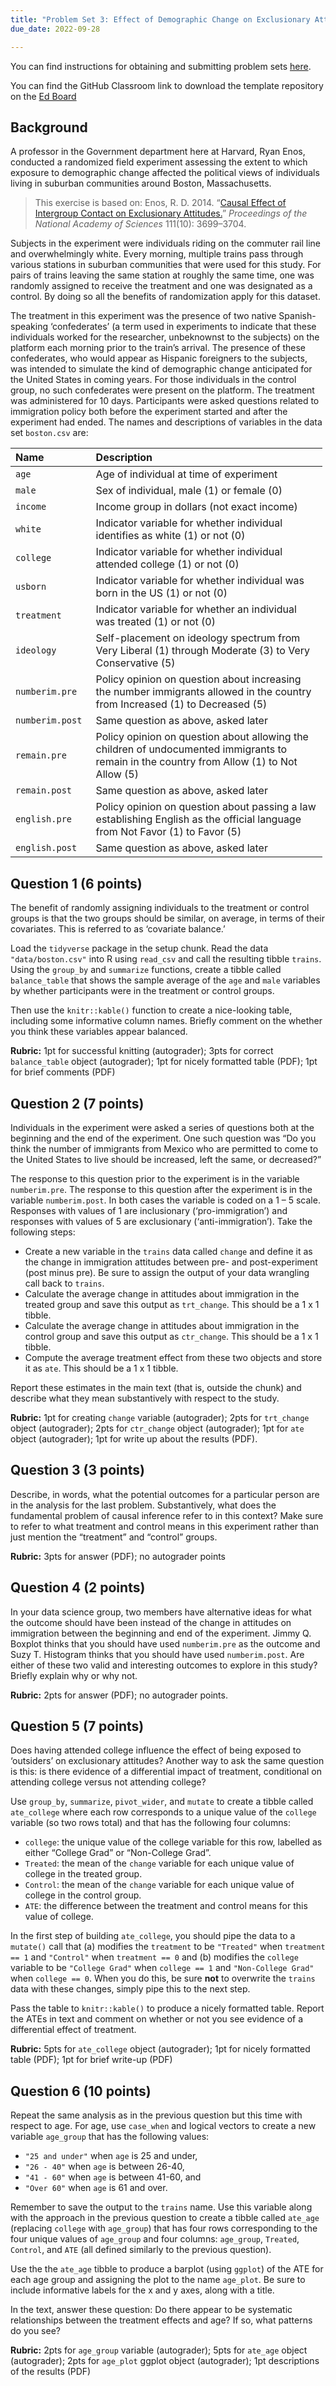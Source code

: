 ```yaml
---
title: "Problem Set 3: Effect of Demographic Change on Exclusionary Attitudes "
due_date: 2022-09-28

---
```



You can find instructions for obtaining and submitting problem sets [here](/assignments/problem-sets.qmd).

You can find the GitHub Classroom link to download the template repository on the [Ed Board](https://edstem.org/us/courses/24957/resources)
 

## Background

A professor in the Government department here at Harvard, Ryan Enos, conducted a randomized field experiment assessing the extent to which exposure to demographic change affected the political views of individuals living in suburban communities around Boston, Massachusetts.

> This exercise is based on: Enos, R. D. 2014. “[Causal Effect of  Intergroup Contact on Exclusionary Attitudes.](http://dx.doi.org/10.1073/pnas.1317670111)” *Proceedings of the National Academy of Sciences* 111(10): 3699–3704.

Subjects in the experiment were individuals riding on the commuter rail line and overwhelmingly white. Every morning, multiple trains pass through various stations in suburban communities that were used for this study. For pairs of trains leaving the same station at roughly the same time, one was randomly assigned to receive the treatment and one was designated as a control. By doing so all the benefits of randomization apply for this dataset.

The treatment in this experiment was the presence of two native Spanish-speaking 'confederates' (a term used in experiments to indicate that these individuals worked for the researcher, unbeknownst to the subjects) on the platform each morning prior to the train's arrival. The presence of these confederates, who would appear as Hispanic foreigners to the subjects, was intended to simulate the kind of demographic change anticipated for the United States in coming years. For those individuals in the control group, no such confederates were present on the platform. The treatment was administered for 10 days. Participants were asked questions related to immigration policy both before the experiment started and after the experiment had ended. The names and descriptions of variables in the data set `boston.csv` are:

 -------------------- ----------------------------------------------------------
 Name                 Description
 -------------------- ----------------------------------------------------------
 `age`                Age of individual at time of experiment

 `male`               Sex of individual, male (1) or female (0)

 `income`             Income group in dollars (not exact income)

 `white`              Indicator variable for whether individual
                      identifies as white (1) or not (0)

 `college`            Indicator variable for whether individual
                      attended college (1) or not (0)

 `usborn`             Indicator variable for whether individual was
                      born in the US (1) or not (0)

 `treatment`          Indicator variable for whether an individual
                      was treated (1) or not (0)

 `ideology`           Self-placement on ideology spectrum from Very Liberal (1)
                      through Moderate (3) to Very Conservative (5)

 `numberim.pre`       Policy opinion on question about increasing the number
                      immigrants allowed in the country from Increased (1) to Decreased (5)

 `numberim.post`      Same question as above, asked later

 `remain.pre`         Policy opinion on question about allowing the children of
                      undocumented immigrants to remain in the country from
                      Allow (1) to Not Allow (5)

 `remain.post`        Same question as above, asked later

 `english.pre`        Policy opinion on question about passing a law establishing
                      English as the official language from Not Favor (1) to Favor (5)

 `english.post`       Same question as above, asked later

 ------------------------------------------------------------------------------

## Question 1 (6 points)

The benefit of randomly assigning individuals to the treatment or control groups is that the two groups should be similar, on average, in terms of their covariates. This is referred to as 'covariate balance.'


Load the `tidyverse` package in the setup chunk. Read the data `"data/boston.csv"` into R using `read_csv` and call the resulting tibble `trains`. Using the `group_by` and `summarize` functions, create a tibble called `balance_table` that shows the sample average of the `age` and `male` variables by whether participants were in the  treatment or control groups. 

Then use the `knitr::kable()` function to create a nice-looking table, including some informative column names. Briefly comment on the whether you think these variables appear balanced.

 **Rubric:** 1pt for successful knitting (autograder); 3pts for correct `balance_table` object (autograder); 1pt for nicely formatted table (PDF); 1pt for brief comments (PDF)

## Question 2 (7 points)

Individuals in the experiment were asked a series of questions both at the beginning and the end of the experiment. One such question was "Do you think the number of immigrants from Mexico who are permitted to come to the United States to live should be increased, left the same, or decreased?"

The response to this question prior to the experiment is in the variable `numberim.pre`. The response to this question after the experiment is in the variable `numberim.post`. In both cases the variable is coded on a 1 -- 5 scale. Responses with values of 1 are inclusionary ('pro-immigration') and responses with values of 5 are exclusionary ('anti-immigration'). Take the following steps:

- Create a new variable in the `trains` data called `change` and define it as the change in immigration attitudes between pre- and post-experiment (post minus pre). Be sure to assign the output of your data wrangling call back to `trains`. 
- Calculate the average change in attitudes about immigration in the treated group and save this output as `trt_change`. This should be a 1 x 1 tibble. 
- Calculate the average change in attitudes about immigration in the control group and save this output as `ctr_change`. This should be a 1 x 1 tibble.
- Compute the average treatment effect from these two objects and store it as `ate`.  This should be a 1 x 1 tibble.

Report these estimates in the main text (that is, outside the chunk) and describe what they mean substantively with respect to the study. 

 **Rubric:** 1pt for creating `change` variable (autograder); 2pts for `trt_change` object (autograder); 2pts for `ctr_change` object (autograder); 1pt for `ate` object (autograder); 1pt for write up about the results (PDF).

## Question 3 (3 points)

Describe, in words, what the potential outcomes for a particular person are in the analysis for the last problem. Substantively, what does the fundamental problem of causal inference refer to in this context? Make sure to refer to what treatment and control means in this experiment rather than just mention the "treatment" and "control" groups.

 **Rubric:** 3pts for answer (PDF); no autograder points

## Question 4 (2 points)

In your data science group, two members have alternative ideas for what the outcome should have been instead of the change in attitudes on immigration between the beginning and end of the experiment. Jimmy Q. Boxplot thinks that you should have used `numberim.pre` as the outcome and Suzy T. Histogram thinks that you should have used `numberim.post`. Are either of these two valid and interesting outcomes to explore in this study? Briefly explain why or why not.

 **Rubric:** 2pts for answer (PDF); no autograder points.

## Question 5 (7 points)

Does having attended college influence the effect of being exposed to 'outsiders' on exclusionary attitudes? Another way to ask the same question is this: is there evidence of a differential impact of treatment, conditional on attending college versus not attending college?


Use `group_by`, `summarize`, `pivot_wider`, and `mutate` to create a tibble called `ate_college` where each row corresponds to a unique value of the `college` variable (so two rows total) and that has the following four columns:

- `college`: the unique value of the college variable for this row, labelled as either "College Grad" or "Non-College Grad". 
- `Treated`: the mean of the `change` variable for each unique value of college in the treated group. 
- `Control`: the mean of the `change` variable for each unique value of college in the control group. 
- `ATE`: the difference between the treatment and control means for this value of college. 


In the first step of building `ate_college`, you should pipe the data to a `mutate()` call that (a) modifies the `treatment` to be `"Treated"` when `treatment == 1` and `"Control"` when `treatment == 0` and (b) modifies the `college` variable to be `"College Grad"` when `college == 1` and `"Non-College Grad"` when `college == 0`. When you do this, be sure **not** to overwrite the `trains` data with these changes, simply pipe this to the next step. 

Pass the table to `knitr::kable()` to produce a nicely formatted table. Report the ATEs in text and comment on whether or not you see evidence of a differential effect of treatment.

 **Rubric:** 5pts for `ate_college` object (autograder); 1pt for nicely formatted table (PDF); 1pt for brief write-up (PDF)

## Question 6 (10 points)

Repeat the same analysis as in the previous question but this time with respect to age. For age, use `case_when` and logical vectors to create a new variable `age_group` that has the following values:

- `"25 and under"` when `age` is 25 and under,
- `"26 - 40"` when `age` is between 26-40,
- `"41 - 60"` when `age` is between 41-60, and
- `"Over 60"` when `age` is 61 and over.

Remember to save the output to the `trains` name. Use this variable along with the approach in the previous question to create a tibble called `ate_age` (replacing `college` with `age_group`) that has four rows corresponding to the four unique values of `age_group` and four columns:  `age_group`, `Treated`,  `Control`, and `ATE` (all defined similarly to the previous question). 

Use the the `ate_age` tibble to produce a barplot (using `ggplot`) of the ATE for each age group and assigning the plot to the name `age_plot`. Be sure to include informative labels for the x and y axes, along with a title. 

In the text, answer these question: Do there appear to be systematic relationships between the treatment effects and age? If so, what patterns do you see?

 **Rubric:** 2pts for `age_group` variable (autograder); 5pts for `ate_age` object (autograder); 2pts for `age_plot` ggplot object (autograder); 1pt descriptions of the results (PDF)

